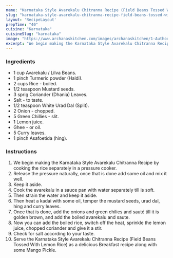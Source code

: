 ---
name: "Karnataka Style Avarekalu Chitranna Recipe (Field Beans Tossed With Lemon Rice)"
slug: "karnataka-style-avarekalu-chitranna-recipe-field-beans-tossed-with-lemon-rice"
layout: 'RecipeLayout'
prepTime: "40"
cuisine: "Karnataka"
cuisineSlug: "karnataka"
image: "https://www.archanaskitchen.com/images/archanaskitchen/1-Author/sibyl_sunitha/Karnataka_Style_Avarekalu_Chitranna_Recipe_Field_Beans_Tossed_With_Lemon_Rice.jpg"
excerpt: "We begin making the Karnataka Style Avarekalu Chitranna Recipe by cooking the rice separately in a pressure cooker"
---

### Ingredients

- 1 cup Avarekalu / Lilva Beans.
- 1 pinch Turmeric powder (Haldi).
- 2 cups Rice - boiled.
- 1/2 teaspoon Mustard seeds.
- 3 sprig Coriander (Dhania) Leaves.
- Salt - to taste.
- 1/2 teaspoon White Urad Dal (Split).
- 2 Onion - chopped.
- 5 Green Chillies - slit.
- 1 Lemon juice.
- Ghee - or oil.
- 5 Curry leaves.
- 1 pinch Asafoetida (hing).

### Instructions

1. We begin making the Karnataka Style Avarekalu Chitranna Recipe by cooking the rice separately in a pressure cooker.
1. Release the pressure naturally, once that is done add some oil and mix it well.
1. Keep it aside.
1. Cook the avarekalu in a sauce pan with water separately till is soft.
1. Then strain the water and keep it aside.
1. Then heat a kadai with some oil, temper the mustard seeds, urad dal, hing and curry leaves.
1. Once that is done, add the onions and green chilies and sauté till it is golden brown, and add the boiled avarekalu and saute.
1. Now you can add the boiled rice, switch off the heat, sprinkle the lemon juice, chopped coriander and give it a stir.
1. Check for salt according to your taste.
1. Serve the Karnataka Style Avarekalu Chitranna Recipe (Field Beans Tossed With Lemon Rice) as a delicious Breakfast recipe along with some Mango Pickle.
